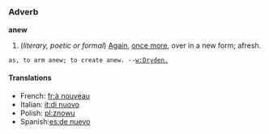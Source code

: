 =={{en}}==
===Adverb===
'''anew'''
#(''literary, poetic or formal'') [[Again]], [[once more]], over  in a new form; afresh.
 as, to arm anew; to create anew. --[[w:Dryden.]]
====Translations====

*French: [[fr:à nouveau]]
*Italian: [[it:di nuovo]]
*Polish: [[pl:znowu]]
*Spanish:[[es:de nuevo]]